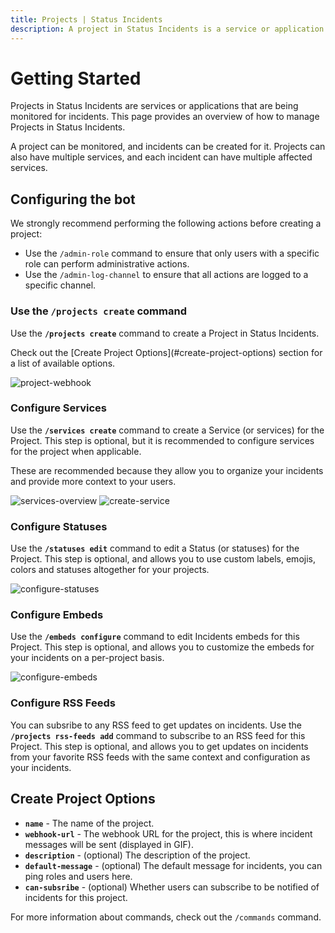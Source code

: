 ```yaml
---
title: Projects | Status Incidents
description: A project in Status Incidents is a service or application that is being monitored for incidents. This page provides an overview of how to manage Projects in Status Incidents.
---
```



# Getting Started

Projects in Status Incidents are services or applications that are being monitored for incidents. This page provides an overview of how to manage Projects in Status Incidents.

A project can be monitored, and incidents can be created for it. Projects can also have multiple services, and each incident can have multiple affected services.

## Configuring the bot

We strongly recommend performing the following actions before creating a project:

- Use the `/admin-role` command to ensure that only users with a specific role can perform administrative actions.
- Use the `/admin-log-channel` to ensure that all actions are logged to a specific channel.

<Steps>

### Use the `/projects create` command

Use the **`/projects create`** command to create a Project in Status Incidents.

<Callout type="info">
  Check out the [Create Project Options](#create-project-options) section for a list of available options.
</Callout>

![project-webhook](/images/guides/status-incidents/project-webhook.gif)

### Configure Services

Use the **`/services create`** command to create a Service (or services) for the Project. This step is optional, but it is recommended to configure services for the project when applicable.

These are recommended because they allow you to organize your incidents and provide more context to your users.

![services-overview](/images/guides/status-incidents/services-overview.png)
![create-service](/images/guides/status-incidents/create-service.gif)

### Configure Statuses

Use the **`/statuses edit`** command to edit a Status (or statuses) for the Project. This step is optional, and allows you to use custom labels, emojis, colors and statuses altogether for your projects.

![configure-statuses](/images/guides/status-incidents/configure-statuses.gif)

### Configure Embeds

Use the **`/embeds configure`** command to edit Incidents embeds for this Project. This step is optional, and allows you to customize the embeds for your incidents on a per-project basis.

![configure-embeds](/images/guides/status-incidents/configure-embeds.gif)

### Configure RSS Feeds

You can subsribe to any RSS feed to get updates on incidents. Use the **`/projects rss-feeds add`** command to subscribe to an RSS feed for this Project. This step is optional, and allows you to get updates on incidents from your favorite RSS feeds with the same context and configuration as your incidents.

</Steps>

## Create Project Options

- **`name`** - The name of the project.
- **`webhook-url`** - The webhook URL for the project, this is where incident messages will be sent (displayed in GIF).
- **`description`** - (optional) The description of the project.
- **`default-message`** - (optional) The default message for incidents, you can ping roles and users here.
- **`can-subsribe`** - (optional) Whether users can subscribe to be notified of incidents for this project.

For more information about commands, check out the `/commands` command.

